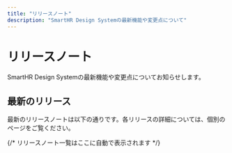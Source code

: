 ```yaml
---
title: "リリースノート"
description: "SmartHR Design Systemの最新機能や変更点について"
---
```


# リリースノート

SmartHR Design Systemの最新機能や変更点についてお知らせします。

## 最新のリリース

最新のリリースノートは以下の通りです。各リリースの詳細については、個別のページをご覧ください。

{/* リリースノート一覧はここに自動で表示されます */} 
